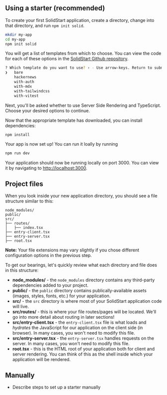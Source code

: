 <Title>Project setup</Title>

## Using a starter (recommended)

To create your first SolidStart application, create a directory, change into that directory, and run `npm init solid`.

```bash
mkdir my-app
cd my-app
npm init solid
```

You will get a list of templates from which to choose. You can view the code for each of these options in the [SolidStart Github repository](https://github.com/solidjs/solid-start/tree/main/examples).

```bash
? Which template do you want to use? › - Use arrow-keys. Return to submit.
❯   bare
    hackernews
    with-auth
    with-mdx
    with-tailwindcss
    with-vitest
```

Next, you'll be asked whether to use Server Side Rendering and TypeScript. Choose your desired options to continue.

Now that the appropriate template has downloaded, you can install dependencies:

```bash
npm install
```

Your app is now set up! You can run it loally by running

```bash
npm run dev
```

Your application should now be running locally on port 3000. You can view it by navigating to [http://localhost:3000](http://localhost:3000).

## Project files

When you look inside your new application directory, you should see a file structure similar to this:

```
node_modules/
public/
src/
├── routes/
│   ├── index.tsx
├── entry-client.tsx
├── entry-server.tsx
├── root.tsx
```

**Note:** Your file extensions may vary slightly if you chose different configuration options in the previous step.

To get our bearings, let's quickly review what each directory and file does in this structure:

- **node_modules/** - the `node_modules` directory contains any third-party dependencies added to your project.
- **public/** - the `public` directory contains publically-available assets (images, styles, fonts, etc.) for your application.
- **src/** - the `src` directory is where most of your SolidStart application code will live.
- **src/routes/** - this is where your file routes/pages will be located. We'll go into more detail about routing in later sections!
- **src/entry-client.tsx** - the `entry-client.tsx` file is what loads and _hydrates_ the JavaScript for our application on the client side (in browser). In many cases, you won't need to modify this file.
- **src/entry-server.tsx** - the `entry-server.tsx` handles requests on the server. In many cases, you won't need to modify this file.
- **root.tsx** - this is the HTML root of your application both for client and server rendering. You can think of this as the shell inside which your application will be rendered.

## Manually

- Describe steps to set up a starter manually
